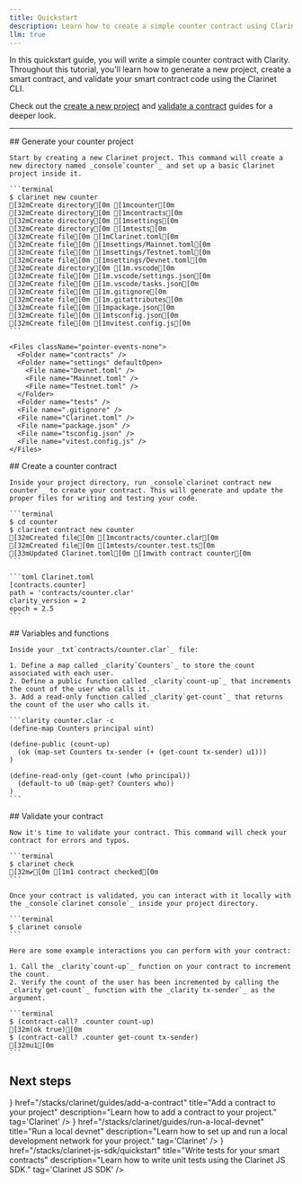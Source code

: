 ```yaml
---
title: Quickstart
description: Learn how to create a simple counter contract using Clarinet.
llm: true
---
```



In this quickstart guide, you will write a simple counter contract with Clarity. Throughout this tutorial, you'll learn how to generate a new project, create a smart contract, and validate your smart contract code using the Clarinet CLI.

Check out the [create a new project](/stacks/clarinet/guides/create-a-new-project) and [validate a contract](/stacks/clarinet/guides/validate-a-contract) guides for a deeper look.

---

<Steps>
  <Step>
    ## Generate your counter project
  
    Start by creating a new Clarinet project. This command will create a new directory named _console`counter`_ and set up a basic Clarinet project inside it.

    ```terminal
    $ clarinet new counter
    [32mCreate directory[0m [1mcounter[0m
    [32mCreate directory[0m [1mcontracts[0m
    [32mCreate directory[0m [1msettings[0m
    [32mCreate directory[0m [1mtests[0m
    [32mCreate file[0m [1mClarinet.toml[0m
    [32mCreate file[0m [1msettings/Mainnet.toml[0m
    [32mCreate file[0m [1msettings/Testnet.toml[0m
    [32mCreate file[0m [1msettings/Devnet.toml[0m
    [32mCreate directory[0m [1m.vscode[0m
    [32mCreate file[0m [1m.vscode/settings.json[0m
    [32mCreate file[0m [1m.vscode/tasks.json[0m
    [32mCreate file[0m [1m.gitignore[0m
    [32mCreate file[0m [1m.gitattributes[0m
    [32mCreate file[0m [1mpackage.json[0m
    [32mCreate file[0m [1mtsconfig.json[0m
    [32mCreate file[0m [1mvitest.config.js[0m
    ```

    <Files className="pointer-events-none">
      <Folder name="contracts" />
      <Folder name="settings" defaultOpen>
        <File name="Devnet.toml" />
        <File name="Mainnet.toml" />
        <File name="Testnet.toml" />
      </Folder>
      <Folder name="tests" />
      <File name=".gitignore" />
      <File name="Clarinet.toml" />
      <File name="package.json" />
      <File name="tsconfig.json" />
      <File name="vitest.config.js" />
    </Files>
  </Step>
  <Step>
    ## Create a counter contract
  
    Inside your project directory, run _console`clarinet contract new counter`_ to create your contract. This will generate and update the proper files for writing and testing your code.

    ```terminal
    $ cd counter
    $ clarinet contract new counter
    [32mCreated file[0m [1mcontracts/counter.clar[0m
    [32mCreated file[0m [1mtests/counter.test.ts[0m
    [33mUpdated Clarinet.toml[0m [1mwith contract counter[0m
    ```

    ```toml Clarinet.toml
    [contracts.counter]
    path = 'contracts/counter.clar'
    clarity_version = 2
    epoch = 2.5
    ```
  </Step>
  <Step>
    ## Variables and functions
  
    Inside your _txt`contracts/counter.clar`_ file:

    1. Define a map called _clarity`Counters`_ to store the count associated with each user.
    2. Define a public function called _clarity`count-up`_ that increments the count of the user who calls it.
    3. Add a read-only function called _clarity`get-count`_ that returns the count of the user who calls it.

    ```clarity counter.clar -c
    (define-map Counters principal uint)

    (define-public (count-up)
      (ok (map-set Counters tx-sender (+ (get-count tx-sender) u1)))
    )

    (define-read-only (get-count (who principal))
      (default-to u0 (map-get? Counters who))
    )
    ```
  </Step>
  <Step>
    ## Validate your contract
  
    Now it's time to validate your contract. This command will check your contract for errors and typos.

    ```terminal
    $ clarinet check
    [32m✔[0m [1m1 contract checked[0m
    ```

    Once your contract is validated, you can interact with it locally with the _console`clarinet console`_ inside your project directory.

    ```terminal
    $ clarinet console
    ```

    Here are some example interactions you can perform with your contract:

    1. Call the _clarity`count-up`_ function on your contract to increment the count.
    2. Verify the count of the user has been incremented by calling the _clarity`get-count`_ function with the _clarity`tx-sender`_ as the argument.
    
    ```terminal
    $ (contract-call? .counter count-up)
    [32m(ok true)[0m
    $ (contract-call? .counter get-count tx-sender)
    [32mu1[0m
    ```
  </Step>
</Steps>

## Next steps

<Cards>
  <SecondaryCard
    icon={<Clarinet />}
    href="/stacks/clarinet/guides/add-a-contract"
    title="Add a contract to your project"
    description="Learn how to add a contract to your project."
    tag='Clarinet'
  />
  <SecondaryCard
    icon={<Clarinet />}
    href="/stacks/clarinet/guides/run-a-local-devnet"
    title="Run a local devnet"
    description="Learn how to set up and run a local development network for your project."
    tag='Clarinet'
  />
  <SecondaryCard
    icon={<Js />}
    href="/stacks/clarinet-js-sdk/quickstart"
    title="Write tests for your smart contracts"
    description="Learn how to write unit tests using the Clarinet JS SDK."
    tag='Clarinet JS SDK'
  />
</Cards>